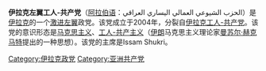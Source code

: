 '''伊拉克左翼工人-共产党'''（[[阿拉伯语|阿拉伯语]]：الحزب الشيوعي العمالي اليساري العراقي）是[[伊拉克|伊拉克]]的一个[[极左翼|激进左翼]]政党。该党成立于2004年，分裂自[[伊拉克工人-共产党|伊拉克工人-共产党]]。该党的意识形态是[[马克思主义|马克思主义]]、[[工人-共产主义|工人-共产主义]]（[[伊朗|伊朗]]马克思主义理论家[[曼苏尔·赫克马特|曼苏尔·赫克马特]]提出的一种思想）。该党的主席是Issam Shukri。

[[Category:伊拉克政党|Category:伊拉克政党]]
[[Category:亚洲共产党|Category:亚洲共产党]]